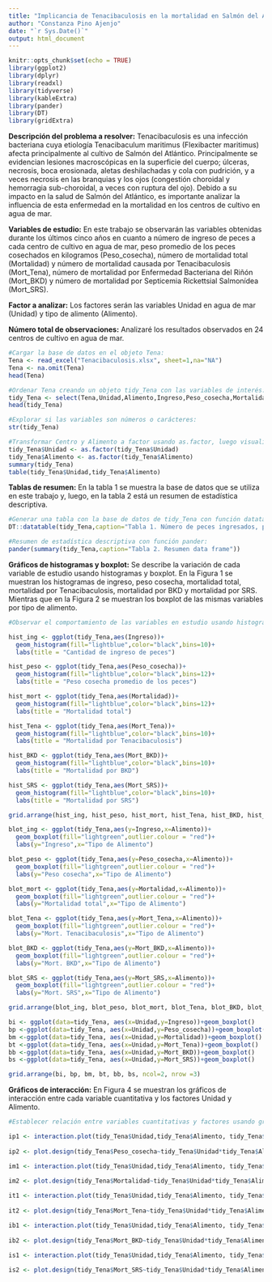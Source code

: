 ```yaml
---
title: "Implicancia de Tenacibaculosis en la mortalidad en Salmón del Atlántico"
author: "Constanza Pino Ajenjo"
date: "`r Sys.Date()`"
output: html_document
---
```


```r
knitr::opts_chunk$set(echo = TRUE)
library(ggplot2)
library(dplyr)
library(readxl)
library(tidyverse)
library(kableExtra)
library(pander)
library(DT)
library(gridExtra)
```

**Descripción del problema a resolver:** 
Tenacibaculosis es una infección bacteriana cuya etiología Tenacibaculum maritimus (Flexibacter maritimus) afecta principalmente al cultivo de Salmón del Atlántico. Principalmente se evidencian lesiones macroscópicas en la superficie del cuerpo; úlceras, necrosis, boca erosionada, aletas deshilachadas y cola con pudrición, y a veces necrosis en las branquias y los ojos (congestión choroidal y hemorragia sub-choroidal, a veces con ruptura del ojo). Debido a su impacto en la salud de Salmón del Atlántico, es importante analizar la influencia de esta enfermedad en la mortalidad en los centros de cultivo en agua de mar.

**Variables de estudio:** 
En este trabajo se observarán las variables obtenidas durante los últimos cinco años en cuanto a número de ingreso de peces a cada centro de cultivo en agua de mar, peso promedio de los peces cosechados en kilogramos (Peso_cosecha), número de mortalidad total (Mortalidad) y número de mortalidad causada por Tenacibaculosis (Mort_Tena), número de mortalidad por Enfermedad Bacteriana del Riñón (Mort_BKD) y número de mortalidad por Septicemia Rickettsial Salmonídea (Mort_SRS).

**Factor a analizar:** 
Los factores serán las variables Unidad en agua de mar (Unidad) y tipo de alimento (Alimento).

**Número total de observaciones:** 
Analizaré los resultados observados en 24 centros de cultivo en agua de mar.


```r

#Cargar la base de datos en el objeto Tena:
Tena <- read_excel("Tenacibaculosis.xlsx", sheet=1,na="NA")
Tena <- na.omit(Tena)
head(Tena)

#Ordenar Tena creando un objeto tidy_Tena con las variables de interés:
tidy_Tena <- select(Tena,Unidad,Alimento,Ingreso,Peso_cosecha,Mortalidad,Mort_Tena,Mort_BKD,Mort_SRS)
head(tidy_Tena)

#Explorar si las variables son números o carácteres:
str(tidy_Tena)

#Transformar Centro y Alimento a factor usando as.factor, luego visualizar que Centro y Alimento estén transformados adecuadamente a factor y que los datos están balanceados:
tidy_Tena$Unidad <- as.factor(tidy_Tena$Unidad)
tidy_Tena$Alimento <- as.factor(tidy_Tena$Alimento)
summary(tidy_Tena)
table(tidy_Tena$Unidad,tidy_Tena$Alimento)

```
**Tablas de resumen:**
En la tabla 1 se muestra la base de datos que se utiliza en este trabajo y, luego, en la tabla 2 está un resumen de estadística descriptiva.
```r

#Generar una tabla con la base de datos de tidy_Tena con función datatable:
DT::datatable(tidy_Tena,caption="Tabla 1. Número de peces ingresados, peso cosecha, mortalidad total, mortalidad Tenacibaculosis, mortalidad BKD y mortalidad SRS por Unidad")

#Resumen de estadística descriptiva con función pander:
pander(summary(tidy_Tena,caption="Tabla 2. Resumen data frame"))

```

**Gráficos de histogramas y boxplot:**
Se describe la variación de cada variable de estudio usando histogramas y boxplot. En la Figura 1 se muestran los histogramas de ingreso, peso cosecha, mortalidad total, mortalidad por Tenacibaculosis, mortalidad por BKD y mortalidad por SRS. Mientras que en la Figura 2 se muestran los boxplot de las mismas variables por tipo de alimento.

```r
#Observar el comportamiento de las variables en estudio usando histogramas y boxplot (valor atípico se muestra en punto de color rojo):

hist_ing <- ggplot(tidy_Tena,aes(Ingreso))+
  geom_histogram(fill="lightblue",color="black",bins=10)+
  labs(title = "Cantidad de ingreso de peces")

hist_peso <- ggplot(tidy_Tena,aes(Peso_cosecha))+
  geom_histogram(fill="lightblue",color="black",bins=12)+
  labs(title = "Peso cosecha promedio de los peces")

hist_mort <- ggplot(tidy_Tena,aes(Mortalidad))+
  geom_histogram(fill="lightblue",color="black",bins=12)+
  labs(title = "Mortalidad total")

hist_Tena <- ggplot(tidy_Tena,aes(Mort_Tena))+
  geom_histogram(fill="lightblue",color="black",bins=10)+
  labs(title = "Mortalidad por Tenacibaculosis")

hist_BKD <- ggplot(tidy_Tena,aes(Mort_BKD))+
  geom_histogram(fill="lightblue",color="black",bins=10)+
  labs(title = "Mortalidad por BKD")

hist_SRS <- ggplot(tidy_Tena,aes(Mort_SRS))+
  geom_histogram(fill="lightblue",color="black",bins=10)+
  labs(title = "Mortalidad por SRS")

grid.arrange(hist_ing, hist_peso, hist_mort, hist_Tena, hist_BKD, hist_SRS, ncol=2, nrow =3)

```

```r

blot_ing <- ggplot(tidy_Tena,aes(y=Ingreso,x=Alimento))+
  geom_boxplot(fill="lightgreen",outlier.colour = "red")+
  labs(y="Ingreso",x="Tipo de Alimento")

blot_peso <- ggplot(tidy_Tena,aes(y=Peso_cosecha,x=Alimento))+
  geom_boxplot(fill="lightgreen",outlier.colour = "red")+
  labs(y="Peso cosecha",x="Tipo de Alimento")

blot_mort <- ggplot(tidy_Tena,aes(y=Mortalidad,x=Alimento))+
  geom_boxplot(fill="lightgreen",outlier.colour = "red")+
  labs(y="Mortalidad total",x="Tipo de Alimento")

blot_Tena <- ggplot(tidy_Tena,aes(y=Mort_Tena,x=Alimento))+
  geom_boxplot(fill="lightgreen",outlier.colour = "red")+
  labs(y="Mort. Tenacibaculosis",x="Tipo de Alimento")

blot_BKD <- ggplot(tidy_Tena,aes(y=Mort_BKD,x=Alimento))+
  geom_boxplot(fill="lightgreen",outlier.colour = "red")+
  labs(y="Mort. BKD",x="Tipo de Alimento")

blot_SRS <- ggplot(tidy_Tena,aes(y=Mort_SRS,x=Alimento))+
  geom_boxplot(fill="lightgreen",outlier.colour = "red")+
  labs(y="Mort. SRS",x="Tipo de Alimento")

grid.arrange(blot_ing, blot_peso, blot_mort, blot_Tena, blot_BKD, blot_SRS, ncol=2, nrow =3)

```


```r

bi <- ggplot(data=tidy_Tena, aes(x=Unidad,y=Ingreso))+geom_boxplot()
bp <-ggplot(data=tidy_Tena, aes(x=Unidad,y=Peso_cosecha))+geom_boxplot()
bm <-ggplot(data=tidy_Tena, aes(x=Unidad,y=Mortalidad))+geom_boxplot()
bt <-ggplot(data=tidy_Tena, aes(x=Unidad,y=Mort_Tena))+geom_boxplot()
bb <-ggplot(data=tidy_Tena, aes(x=Unidad,y=Mort_BKD))+geom_boxplot()
bs <-ggplot(data=tidy_Tena, aes(x=Unidad,y=Mort_SRS))+geom_boxplot()

grid.arrange(bi, bp, bm, bt, bb, bs, ncol=2, nrow =3)
```


**Gráficos de interacción:**
En Figura 4 se muestran los gráficos de interacción entre cada variable cuantitativa y los factores Unidad y Alimento.

```r
#Establecer relación entre variables cuantitativas y factores usando gráficas de correlación, boxplot, interacción o de tamaño de los efectos:

ip1 <- interaction.plot(tidy_Tena$Unidad,tidy_Tena$Alimento, tidy_Tena$Peso_cosecha,trace.label="Alimento",fun=mean, xlab="Unidad",ylab="Peso cosecha",type="b", col= c("black", "red"),pch=c(19,17))
 
ip2 <- plot.design(tidy_Tena$Peso_cosecha~tidy_Tena$Unidad*tidy_Tena$Alimento,xlab="Factores", ylab="Peso cosecha")

im1 <- interaction.plot(tidy_Tena$Unidad,tidy_Tena$Alimento, tidy_Tena$Mortalidad,trace.label="Alimento",fun=mean,xlab="Unidad",ylab="Mortalidad",type="b", col= c("black", "red"),pch=c(19,17))
 
im2 <- plot.design(tidy_Tena$Mortalidad~tidy_Tena$Unidad*tidy_Tena$Alimento,xlab="Factores", ylab="Mortalidad")

it1 <- interaction.plot(tidy_Tena$Unidad,tidy_Tena$Alimento, tidy_Tena$Mort_Tena,trace.label="Alimento",fun=mean,xlab="Unidad",ylab="Mortalidad Tenacibaculosis",type="b", col= c("black", "red"),pch=c(19,17))
 
it2 <- plot.design(tidy_Tena$Mort_Tena~tidy_Tena$Unidad*tidy_Tena$Alimento,xlab="Factores", ylab="Mortalidad Tenacibaculosis")

ib1 <- interaction.plot(tidy_Tena$Unidad,tidy_Tena$Alimento, tidy_Tena$Mort_BKD,trace.label="Alimento",fun=mean,xlab="Unidad",ylab="Mortalidad BKD",type="b", col= c("black", "red"),pch=c(19,17))
 
ib2 <- plot.design(tidy_Tena$Mort_BKD~tidy_Tena$Unidad*tidy_Tena$Alimento,xlab="Factores", ylab="Mortalidad BKD")

is1 <- interaction.plot(tidy_Tena$Unidad,tidy_Tena$Alimento, tidy_Tena$Mort_SRS,trace.label="Alimento",fun=mean,xlab="Unidad",ylab="Mortalidad SRS",type="b", col= c("black", "red"),pch=c(19,17))
 
is2 <- plot.design(tidy_Tena$Mort_SRS~tidy_Tena$Unidad*tidy_Tena$Alimento,xlab="Factores", ylab="Mortalidad SRS")



```